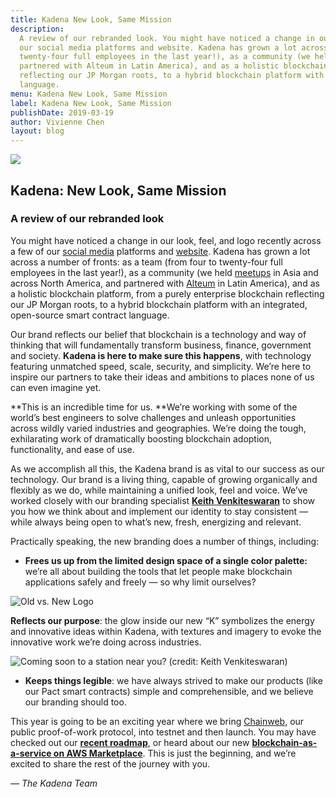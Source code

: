 ```yaml
---
title: Kadena New Look, Same Mission
description:
  A review of our rebranded look. You might have noticed a change in our look, feel, and logo recently across a few of
  our social media platforms and website. Kadena has grown a lot across a number of fronts as a team (from four to
  twenty-four full employees in the last year!), as a community (we held meetups in Asia and across North America, and
  partnered with Alteum in Latin America), and as a holistic blockchain platform, from a purely enterprise blockchain
  reflecting our JP Morgan roots, to a hybrid blockchain platform with an integrated, open-source smart contract
  language.
menu: Kadena New Look, Same Mission
label: Kadena New Look, Same Mission
publishDate: 2019-03-19
author: Vivienne Chen
layout: blog
---
```


![](/assets/blog/1_sv7Bttb-Wg98ZiJm6gC1rg.webp)

## Kadena: New Look, Same Mission

### A review of our rebranded look

You might have noticed a change in our look, feel, and logo recently across a few of our
[social media](http://twitter.com/kadena_io) platforms and [website](http://kadena.io). Kadena has grown a lot across a
number of fronts: as a team (from four to twenty-four full employees in the last year!), as a community (we held
[meetups](https://www.meetup.com/kadena/) in Asia and across North America, and partnered with
[Alteum](http://alteum.io) in Latin America), and as a holistic blockchain platform, from a purely enterprise blockchain
reflecting our JP Morgan roots, to a hybrid blockchain platform with an integrated, open-source smart contract language.

Our brand reflects our belief that blockchain is a technology and way of thinking that will fundamentally transform
business, finance, government and society. **Kadena is here to make sure this happens**, with technology featuring
unmatched speed, scale, security, and simplicity. We’re here to inspire our partners to take their ideas and ambitions
to places none of us can even imagine yet.

**This is an incredible time for us. **We’re working with some of the world’s best engineers to solve challenges and
unleash opportunities across wildly varied industries and geographies. We’re doing the tough, exhilarating work of
dramatically boosting blockchain adoption, functionality, and ease of use.

As we accomplish all this, the Kadena brand is as vital to our success as our technology. Our brand is a living thing,
capable of growing organically and flexibly as we do, while maintaining a unified look, feel and voice. We’ve worked
closely with our branding specialist
**[Keith Venkiteswaran](https://www.pratt.edu/faculty_and_staff/bio/?id=UVlZNHRZbkVnZ3N4VzQ5ZXliQmZwdz09)** to show you
how we think about and implement our identity to stay consistent — while always being open to what’s new, fresh,
energizing and relevant.

Practically speaking, the new branding does a number of things, including:

- **Frees us up from the limited design space of a single color palette:** we’re all about building the tools that let
  people make blockchain applications safely and freely — so why limit ourselves?

![Old vs. New Logo](/assets/blog/1_iwIjbsGP8nvoa6yECmgvxw.webp)

**Reflects our purpose**: the glow inside our new “K” symbolizes the energy and innovative ideas within Kadena, with
textures and imagery to evoke the innovative work we’re doing across industries.

![Coming soon to a station near you? (credit: Keith Venkiteswaran)](/assets/blog/1_vYVJLgwups2ddmX2a95uNA.webp)

- **Keeps things legible**: we have always strived to make our products (like our Pact smart contracts) simple and
  comprehensible, and we believe our branding should too.

This year is going to be an exciting year where we bring
[Chainweb](https://medium.com/kadena-io/all-about-chainweb-101-and-faqs-6bd88c325b45), our public proof-of-work
protocol, into testnet and then launch. You may have checked out our
**[recent roadmap](https://medium.com/kadena-io/kadenas-roadmap-to-a-hybrid-blockchain-platform-dc0ff7c178a6)**, or
heard about our new
**[blockchain-as-a-service on AWS Marketplace](http://fortune.com/2019/01/23/blockchain-aws-kadena/)**. This is just the
beginning, and we’re excited to share the rest of the journey with you.

_— The Kadena Team_
